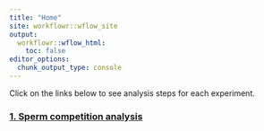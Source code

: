 ```yaml
---
title: "Home"
site: workflowr::wflow_site
output:
  workflowr::wflow_html:
    toc: false
editor_options:
  chunk_output_type: console
---
```


Click on the links below to see analysis steps for each experiment.

### [1. Sperm competition analysis](sperm_comp.html)

